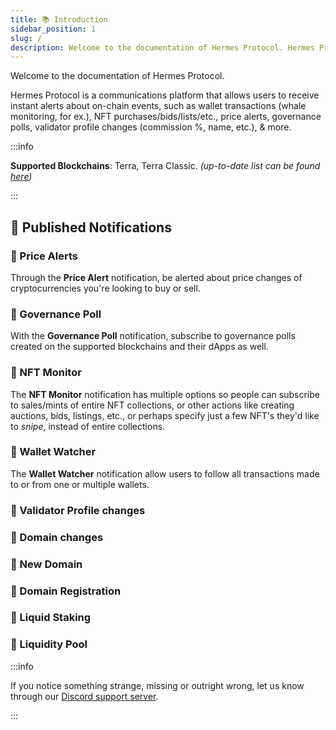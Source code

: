 ```yaml
---
title: 📚 Introduction
sidebar_position: 1
slug: /
description: Welcome to the documentation of Hermes Protocol. Hermes Protocol is a communication platform 100% free for everyone.
---
```


Welcome to the documentation of Hermes Protocol.

Hermes Protocol is a communications platform that allows users to receive instant alerts about on-chain events, such as wallet transactions (whale monitoring, for ex.), NFT purchases/bids/lists/etc., price alerts, governance polls, validator profile changes (commission %, name, etc.), & more.

:::info

**Supported Blockchains**: Terra, Terra Classic. _(up-to-date list can be found [here](https://github.com/HermesProtocol-io/assets/tree/main/static/blockchains))_

:::

## 🚩 Published Notifications

### 💸 Price Alerts

Through the **Price Alert** notification, be alerted about price changes of cryptocurrencies you're looking to buy or sell.

### 🏦 Governance Poll

With the **Governance Poll** notification, subscribe to governance polls created on the supported blockchains and their dApps as well.

### 🧾 NFT Monitor

The **NFT Monitor** notification has multiple options so people can subscribe to sales/mints of entire NFT collections, or other actions like creating auctions, bids, listings, etc., or perhaps specify just a few NFT's they'd like to _snipe_, instead of entire collections.

### 👛 Wallet Watcher

The **Wallet Watcher** notification allow users to follow all transactions made to or from one or multiple wallets.

### 💼 Validator Profile changes

### 💼 Domain changes

### 💼 New Domain

### 💼 Domain Registration

### 💼 Liquid Staking

### 💼 Liquidity Pool



:::info

If you notice something strange, missing or outright wrong, let us know through our [Discord support server](https://discord.gg/Jxe32aaFE3).

:::
